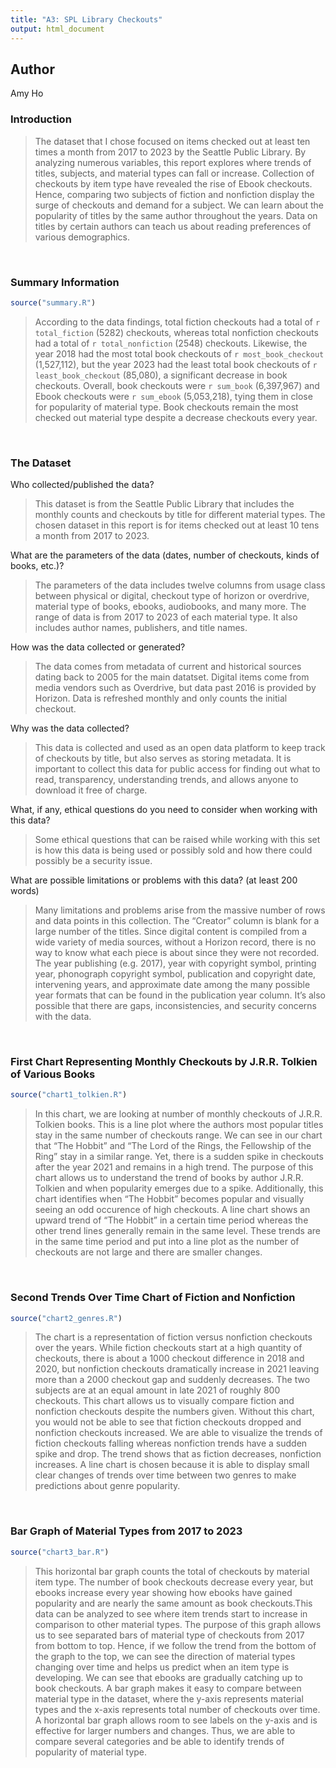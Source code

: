 ```yaml
---
title: "A3: SPL Library Checkouts"
output: html_document
---
```


## Author
Amy Ho

### Introduction

> The dataset that I chose focused on items checked out at least ten times a month from 2017 to 2023 by the Seattle Public Library. By analyzing numerous variables, this report explores where trends of titles, subjects, and material types can fall or increase. Collection of checkouts by item type have revealed the rise of Ebook checkouts. Hence, comparing two subjects of fiction and nonfiction display the surge of checkouts and demand for a subject. We can learn about the popularity of titles by the same author throughout the years. Data on titles by certain authors can teach us about reading preferences of various demographics. 

</br>

### Summary Information
```r
source("summary.R")
```

> According to the data findings, total fiction checkouts had a total of `r total_fiction` (5282) checkouts, whereas total nonfiction checkouts had a total of `r total_nonfiction` (2548) checkouts. Likewise, the year 2018 had the most total book checkouts of `r most_book_checkout` (1,527,112), but the year 2023 had the least total book checkouts of `r least_book_checkout` (85,080), a significant decrease in book checkouts. Overall, book checkouts were `r sum_book` (6,397,967) and Ebook checkouts were `r sum_ebook` (5,053,218), tying them in close for popularity of material type. Book checkouts remain the most checked out material type despite a decrease checkouts every year. 

</br>

### The Dataset

Who collected/published the data?  

> This dataset is from the Seattle Public Library that includes the monthly counts and checkouts by title for different material types. The chosen dataset in this report is for items checked out at least 10 tens a month from 2017 to 2023. 

What are the parameters of the data (dates, number of checkouts, kinds of books, etc.)?

>  The parameters of the data includes twelve columns from usage class between physical or digital, checkout type of horizon or overdrive, material type of books, ebooks, audiobooks, and many more. The range of data is from 2017 to 2023 of each material type. It also includes author names, publishers, and title names. 

How was the data collected or generated?  

> The data comes from metadata of current and historical sources dating back to 2005 for the main datatset. Digital items come from media vendors such as Overdrive, but data past 2016 is provided by Horizon. Data is refreshed monthly and only counts the initial checkout.

Why was the data collected?

> This data is collected and used as an open data platform to keep track of checkouts by title, but also serves as storing metadata. It is important to collect this data for public access for finding out what to read, transparency, understanding trends, and allows anyone to download it free of charge. 

What, if any, ethical questions do you need to consider when working with this data?  

> Some ethical questions that can be raised while working with this set is how this data is being used or possibly sold and how there could possibly be a security issue.

What are possible limitations or problems with this data?   (at least 200 words)

> Many limitations and problems arise from the massive number of rows and data points in this collection. The "Creator" column is blank for a large number of the titles. Since digital content is compiled from a wide variety of media sources, without a Horizon record, there is no way to know what each piece is about since they were not recorded. The year publishing (e.g. 2017), year with copyright symbol, printing year, phonograph copyright symbol, publication and copyright date, intervening years, and approximate date among the many possible year formats that can be found in the publication year column. It's also possible that there are gaps, inconsistencies, and security concerns with the data.

</br>

### First Chart Representing Monthly Checkouts by J.R.R. Tolkien of Various Books
```r
source("chart1_tolkien.R")
```

> In this chart, we are looking at number of monthly checkouts of J.R.R. Tolkien books. This is a line plot where the authors most popular titles stay in the same number of checkouts range. We can see in our chart that "The Hobbit" and "The Lord of the Rings, the Fellowship of the Ring" stay in a similar range. Yet, there is a sudden spike in checkouts after the year 2021 and remains in a high trend. The purpose of this chart allows us to understand the trend of books by author J.R.R. Tolkien and when popularity emerges due to a spike. Additionally, this chart identifies when "The Hobbit" becomes popular and visually seeing an odd occurence of high checkouts. A line chart shows an upward trend of "The Hobbit" in a certain time period whereas the other trend lines generally remain in the same level. These trends are in the same time period and put into a line plot as the number of checkouts are not large and there are smaller changes.

</br>

### Second Trends Over Time Chart of Fiction and Nonfiction
```r
source("chart2_genres.R")
```

> The chart is a representation of fiction versus nonfiction checkouts over the years. While fiction checkouts start at a high quantity of checkouts, there is about a 1000 checkout difference in 2018 and 2020, but nonfiction checkouts dramatically increase in 2021 leaving more than a 2000 checkout gap and suddenly decreases. The two subjects are at an equal amount in late 2021 of roughly 800 checkouts. This chart allows us to visually compare fiction and nonfiction checkouts despite the numbers given. Without this chart, you would not be able to see that fiction checkouts dropped and nonfiction checkouts increased. We are able to visualize the trends of fiction checkouts falling whereas nonfiction trends have a sudden spike and drop. The trend shows that as fiction decreases, nonfiction increases. A line chart is chosen because it is able to display small clear changes of trends over time between two genres to make predictions about genre popularity.

</br>

### Bar Graph of Material Types from 2017 to 2023
```r
source("chart3_bar.R")
```

> This horizontal bar graph counts the total of checkouts by material item type. The number of book checkouts decrease every year, but ebooks increase every year showing how ebooks have gained popularity and are nearly the same amount as book checkouts.This data can be analyzed to see where item trends start to increase in comparison to other material types. The purpose of this graph allows us to see separated bars of material type of checkouts from 2017 from bottom to top. Hence, if we follow the trend from the bottom of the graph to the top, we can see the direction of material types changing over time and helps us predict when an item type is developing. We can see that ebooks are gradually catching up to book checkouts. A bar graph makes it easy to compare between material type in the dataset, where the y-axis represents material types and the x-axis represents total number of checkouts over time. A horizontal bar graph allows room to see labels on the y-axis and is effective for larger numbers and changes. Thus, we are able to compare several categories and be able to identify trends of popularity of material type. 

